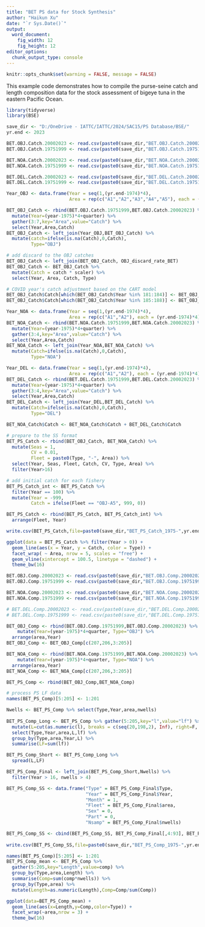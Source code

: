 ```yaml
---
title: "BET PS data for Stock Synthesis"
author: "Haikun Xu"
date: "`r Sys.Date()`"
output:
  word_document:
    fig_width: 12
    fig_height: 12
editor_options: 
  chunk_output_type: console
---
```


```r
knitr::opts_chunk$set(warning = FALSE, message = FALSE)
```

This example code demonstrates how to compile the purse-seine catch and length composition data for the stock assessment of bigeye tuna in the eastern Pacific Ocean.

```r

library(tidyverse)
library(BSE)

save_dir <- "D:/OneDrive - IATTC/IATTC/2024/SAC15/PS Database/BSE/"
yr.end <- 2023

BET.OBJ.Catch.20002023 <- read.csv(paste0(save_dir,"BET.OBJ.Catch.20002023.csv"))
BET.OBJ.Catch.19751999 <- read.csv(paste0(save_dir,"BET.OBJ.Catch.19751999.csv"))

BET.NOA.Catch.20002023 <- read.csv(paste0(save_dir,"BET.NOA.Catch.20002023.csv"))
BET.NOA.Catch.19751999 <- read.csv(paste0(save_dir,"BET.NOA.Catch.19751999.csv"))

BET.DEL.Catch.20002023 <- read.csv(paste0(save_dir,"BET.DEL.Catch.20002023.csv"))
BET.DEL.Catch.19751999 <- read.csv(paste0(save_dir,"BET.DEL.Catch.19751999.csv"))
```

```r
Year_OBJ <- data.frame(Year = seq(1,(yr.end-1974)*4),
                       Area = rep(c("A1","A2","A3","A4","A5"), each = (yr.end-1974)*4))

BET_OBJ_Catch <- rbind(BET.OBJ.Catch.19751999,BET.OBJ.Catch.20002023) %>% 
  mutate(Year=(year-1975)*4+quarter) %>%
  gather(3:7,key="Area",value="Catch") %>% 
  select(Year,Area,Catch)
BET_OBJ_Catch <- left_join(Year_OBJ,BET_OBJ_Catch) %>%
  mutate(catch=ifelse(is.na(Catch),0,Catch),
         Type="OBJ")

# add discard to the OBJ catches
BET_OBJ_Catch <- left_join(BET_OBJ_Catch, OBJ_discard_rate_BET)
BET_OBJ_Catch <- BET_OBJ_Catch %>%
  mutate(Catch = catch * scaler) %>%
  select(Year, Area, Catch, Type)

# COVID year's catch adjustment based on the CART model
BET_OBJ_Catch$Catch[which(BET_OBJ_Catch$Year %in% 181:184)] <- BET_OBJ_Catch$Catch[which(BET_OBJ_Catch$Year %in% 181:184)] * 0.88
BET_OBJ_Catch$Catch[which(BET_OBJ_Catch$Year %in% 185:188)] <- BET_OBJ_Catch$Catch[which(BET_OBJ_Catch$Year %in% 185:188)] * 0.82

Year_NOA <- data.frame(Year = seq(1,(yr.end-1974)*4),
                       Area = rep(c("A1","A2"), each = (yr.end-1974)*4))
BET_NOA_Catch <- rbind(BET.NOA.Catch.19751999,BET.NOA.Catch.20002023) %>% 
  mutate(Year=(year-1975)*4+quarter) %>%
  gather(3:4,key="Area",value="Catch") %>% 
  select(Year,Area,Catch)
BET_NOA_Catch <- left_join(Year_NOA,BET_NOA_Catch) %>%
  mutate(Catch=ifelse(is.na(Catch),0,Catch),
         Type="NOA")

Year_DEL <- data.frame(Year = seq(1,(yr.end-1974)*4),
                       Area = rep(c("A1","A2"), each = (yr.end-1974)*4))
BET_DEL_Catch <- rbind(BET.DEL.Catch.19751999,BET.DEL.Catch.20002023) %>% 
  mutate(Year=(year-1975)*4+quarter) %>%
  gather(3:4,key="Area",value="Catch") %>% 
  select(Year,Area,Catch)
BET_DEL_Catch <- left_join(Year_DEL,BET_DEL_Catch) %>%
  mutate(Catch=ifelse(is.na(Catch),0,Catch),
         Type="DEL")

BET_NOA_Catch$Catch <- BET_NOA_Catch$Catch + BET_DEL_Catch$Catch

# prepare to the SS format
BET_PS_Catch <- rbind(BET_OBJ_Catch, BET_NOA_Catch) %>%
  mutate(Seas = 1,
         CV = 0.01,
         Fleet = paste0(Type, "-", Area)) %>%
  select(Year, Seas, Fleet, Catch, CV, Type, Area) %>%
  filter(Year>16)

# add initial catch for each fishery
BET_PS_Catch_int <- BET_PS_Catch %>%
  filter(Year == 100) %>%
  mutate(Year = -999,
         Catch = ifelse(Fleet == "OBJ-A5", 999, 0))

BET_PS_Catch <- rbind(BET_PS_Catch, BET_PS_Catch_int) %>%
  arrange(Fleet, Year)

write.csv(BET_PS_Catch,file=paste0(save_dir,"BET_PS_Catch_1975-",yr.end,".csv"),row.names = FALSE)
```

```r
ggplot(data = BET_PS_Catch %>% filter(Year > 0)) +
  geom_line(aes(x = Year, y = Catch, color = Type)) +
  facet_wrap( ~ Area, nrow = 5, scales = "free") +
  geom_vline(xintercept = 100.5, linetype = "dashed") +
  theme_bw(16)
```

```r
BET.OBJ.Comp.20002023 <- read.csv(paste0(save_dir,"BET.OBJ.Comp.20002023.csv"))
BET.OBJ.Comp.19751999 <- read.csv(paste0(save_dir,"BET.OBJ.Comp.19751999.csv"))

BET.NOA.Comp.20002023 <- read.csv(paste0(save_dir,"BET.NOA.Comp.20002023.csv"))
BET.NOA.Comp.19751999 <- read.csv(paste0(save_dir,"BET.NOA.Comp.19751999.csv"))

# BET.DEL.Comp.20002023 <- read.csv(paste0(save_dir,"BET.DEL.Comp.20002023.csv"))
# BET.DEL.Comp.19751999 <- read.csv(paste0(save_dir,"BET.DEL.Comp.19751999.csv"))
```

```r
BET_OBJ_Comp <- rbind(BET.OBJ.Comp.19751999,BET.OBJ.Comp.20002023) %>%
    mutate(Year=(year-1975)*4+quarter, Type="OBJ") %>%
  arrange(area,Year)
BET_OBJ_Comp <- BET_OBJ_Comp[c(207,206,3:205)]

BET_NOA_Comp <- rbind(BET.NOA.Comp.19751999,BET.NOA.Comp.20002023) %>%
    mutate(Year=(year-1975)*4+quarter, Type="NOA") %>%
  arrange(area,Year)
BET_NOA_Comp <- BET_NOA_Comp[c(207,206,3:205)]

BET_PS_Comp <- rbind(BET_OBJ_Comp,BET_NOA_Comp)

# process PS LF data
names(BET_PS_Comp)[5:205] <- 1:201

Nwells <- BET_PS_Comp %>% select(Type,Year,area,nwells)
  
BET_PS_Comp_Long <- BET_PS_Comp %>% gather(5:205,key="l",value="lf") %>%
  mutate(L=cut(as.numeric(l), breaks = c(seq(20,198,2), Inf), right=F, labels = seq(20,198,2))) %>% na.omit() %>%
  select(Type,Year,area,L,lf) %>%
  group_by(Type,area,Year,L) %>%
  summarise(LF=sum(lf))

BET_PS_Comp_Short <- BET_PS_Comp_Long %>%
  spread(L,LF)

BET_PS_Comp_Final <- left_join(BET_PS_Comp_Short,Nwells) %>%
  filter(Year > 16, nwells > 4)

BET_PS_Comp_SS <- data.frame("Type" = BET_PS_Comp_Final$Type,
                             "Year" = BET_PS_Comp_Final$Year,
                             "Month" = 1,
                             "Fleet" = BET_PS_Comp_Final$area,
                             "Sex" = 0,
                             "Part" = 0,
                             "Nsamp" = BET_PS_Comp_Final$nwells)

BET_PS_Comp_SS <- cbind(BET_PS_Comp_SS, BET_PS_Comp_Final[,4:93], BET_PS_Comp_Final[,4:93])
  
write.csv(BET_PS_Comp_SS,file=paste0(save_dir,"BET_PS_Comp_1975-",yr.end,".csv"),row.names = FALSE)
```

```r
names(BET_PS_Comp)[5:205] <- 1:201
BET_PS_Comp_mean <- BET_PS_Comp %>%
  gather(5:205,key="Length",value=comp) %>%
  group_by(Type,area,Length) %>%
  summarise(Comp=sum(comp*nwells)) %>%
  group_by(Type,area) %>%
  mutate(Length=as.numeric(Length),Comp=Comp/sum(Comp))

ggplot(data=BET_PS_Comp_mean) +
  geom_line(aes(x=Length,y=Comp,color=Type)) +
  facet_wrap(~area,nrow = 3) +
  theme_bw(16)
```